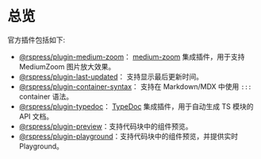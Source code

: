 # 总览

官方插件包括如下:

- [@rspress/plugin-medium-zoom](./medium-zoom)： [medium-zoom](https://github.com/francoischalifour/medium-zoom) 集成插件，用于支持 MediumZoom 图片放大效果。
- [@rspress/plugin-last-updated](./last-updated)： 支持显示最后更新时间。
- [@rspress/plugin-container-syntax](./container-syntax)： 支持在 Markdown/MDX 中使用 `:::` container 语法。
- [@rspress/plugin-typedoc](./typedoc)： [TypeDoc](https://github.com/TypeStrong/typedoc) 集成插件，用于自动生成 TS 模块的 API 文档。
- [@rspress/plugin-preview](./preview)：支持代码块中的组件预览。
- [@rspress/plugin-playground](./playground)：支持代码块中的组件预览，并提供实时 Playground。
